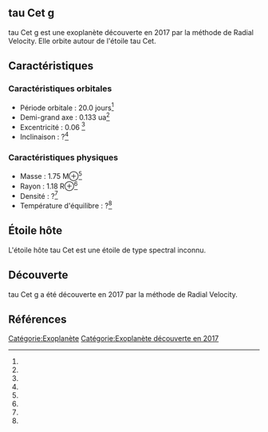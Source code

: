 == tau Cet g ==

{{Infobox Exoplanète
| nom = tau Cet g
| image = 
| légende = 
| étoile = tau Cet
| constellation = 
| ascension_droite = 
| déclinaison = 
| distance = ?
| type_spectral = ?
| masse = 1.75 M⊕<ref></ref>
| rayon = 1.18 R⊕<ref></ref>
| densité = ?<ref></ref>
| gravité = ?<ref></ref>
| température = ?<ref></ref>
| période = 20.0 j<ref></ref>
| demi_grand_axe = 0.133 ua<ref></ref>
| excentricité = 0.06 <ref></ref>
| inclinaison = ?<ref></ref>
| méthode_découverte = Radial Velocity
| date_découverte = 2017
| statut = Confirmée
}}

tau Cet g est une exoplanète découverte en 2017 par la méthode de Radial Velocity. Elle orbite autour de l'étoile tau Cet.

== Caractéristiques ==

=== Caractéristiques orbitales ===
* Période orbitale : 20.0 jours<ref></ref>
* Demi-grand axe : 0.133 ua<ref></ref>
* Excentricité : 0.06 <ref></ref>
* Inclinaison : ?<ref></ref>

=== Caractéristiques physiques ===
* Masse : 1.75 M⊕<ref></ref>
* Rayon : 1.18 R⊕<ref></ref>
* Densité : ?<ref></ref>
* Température d'équilibre : ?<ref></ref>

== Étoile hôte ==

{{Infobox Étoile
| nom = tau Cet
| image = 
| légende = 
| constellation = 
| ascension_droite = 
| déclinaison = 
| distance = ?
| type_spectral = ?
| magnitude_absolue = 
| magnitude_apparente = 
| masse = ?<ref></ref>
| rayon = ?<ref></ref>
| température = ?<ref></ref>
| métallicité = ?<ref></ref>
| âge = ?<ref></ref>
}}

L'étoile hôte tau Cet est une étoile de type spectral inconnu.

== Découverte ==

tau Cet g a été découverte en 2017 par la méthode de Radial Velocity.

== Références ==
<references />

[[Catégorie:Exoplanète]]
[[Catégorie:Exoplanète découverte en 2017]]
